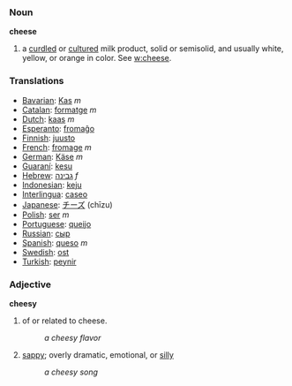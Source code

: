 === Noun ===

'''cheese'''
# a [[curdle]]d or [[culture]]d milk product, solid or semisolid, and usually white, yellow, or orange in color.  See [[w:cheese]].

=== Translations ===
*[[Bavarian]]: [[Kas]] ''m''
*[[Catalan]]: [[formatge]] ''m''
*[[Dutch]]: [[kaas]] ''m''
*[[Esperanto]]: [[fromaĝo]]
*[[Finnish]]: [[juusto]]
*[[French]]: [[fromage]] ''m''
*[[German]]: [[Käse]] ''m''
*[[Guaraní]]: [[kesu]]
*[[Hebrew]]: [[גבינה]] ''f''
*[[Indonesian]]: [[keju]]
*[[Interlingua]]: [[caseo]]
*[[Japanese]]: [[チーズ]] (chīzu)
*[[Polish]]: [[ser]] ''m''
*[[Portuguese]]: [[queijo]]
*[[Russian]]: [[сыр]]
*[[Spanish]]: [[queso]] ''m''
*[[Swedish]]: [[ost]]
*[[Turkish]]: [[peynir]]

=== Adjective ===

'''cheesy'''
# of or related to cheese.
#: ''a cheesy flavor''
# [[sap]]py; overly dramatic, emotional, or [[silly]]
#: ''a cheesy song''